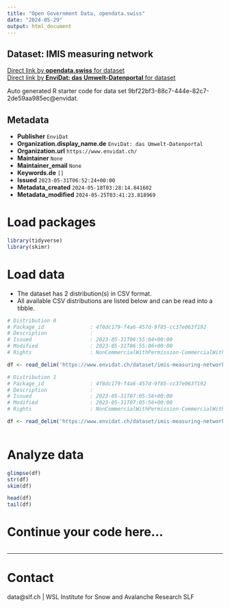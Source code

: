 ```yaml
---
title: "Open Government Data, opendata.swiss"
date: "2024-05-29"
output: html_document
---
```


## Dataset: IMIS measuring network



[Direct link by **opendata.swiss** for dataset](https://opendata.swiss/de/dataset/imis-measuring-network)<br>
[Direct link by **EnviDat: das Umwelt-Datenportal** for dataset](https://www.envidat.ch/#/metadata/imis-measuring-network)

Auto generated R starter code for data set 9bf22bf3-88c7-444e-82c7-2de59aa985ec@envidat.

## Metadata

- **Publisher** `EnviDat`
- **Organization.display_name.de** `EnviDat: das Umwelt-Datenportal`
- **Organization.url** `https://www.envidat.ch/`
- **Maintainer** `None`
- **Maintainer_email** `None`
- **Keywords.de** `[]`
- **Issued** `2023-05-31T06:52:24+00:00`
- **Metadata_created** `2024-05-18T03:28:14.841602`
- **Metadata_modified** `2024-05-25T03:41:23.818969`


# Load packages

```r

library(tidyverse)
library(skimr)

```

# Load data

-   The dataset has 2 distribution(s) in CSV format.
-   All available CSV distributions are listed below and can be read into a tibble.

```r

# Distribution 0
# Package_id               : 4f8dc179-f4a6-457d-9f85-cc37e063f192
# Description              : 
# Issued                   : 2023-05-31T06:55:04+00:00
# Modified                 : 2023-05-31T06:55:06+00:00
# Rights                   : NonCommercialWithPermission-CommercialWithPermission-ReferenceRequired

df <- read_delim('https://www.envidat.ch/dataset/imis-measuring-network/resource/3146d62b-dd2a-47f9-b62d-fa8b7e3e8678')

# Distribution 1
# Package_id               : 4f8dc179-f4a6-457d-9f85-cc37e063f192
# Description              : 
# Issued                   : 2023-05-31T07:05:56+00:00
# Modified                 : 2023-05-31T07:05:56+00:00
# Rights                   : NonCommercialWithPermission-CommercialWithPermission-ReferenceRequired

df <- read_delim('https://www.envidat.ch/dataset/imis-measuring-network/resource/f7c84a0a-e4fd-4c9a-aa52-e5b7b7f3b5bd')



```

# Analyze data

```r

glimpse(df)
str(df)
skim(df)

head(df)
tail(df)

```

# Continue your code here...

```r

```

------------------------------------------------------------------------

# Contact

data@slf.ch | WSL Institute for Snow and Avalanche Research SLF

